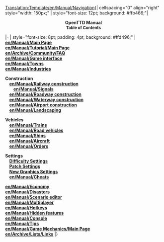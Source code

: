 <noinclude>[[Translation:Template/en/Manual/Navigation]]</noinclude>{| cellspacing="0" align="right" style="width: 150px;"
| style="font-size: 12pt; background: #ffb466;"|
<center><b>OpenTTD Manual<br>
<font size=2>Table of Contents</font></b></center>
|-
| style="font-size: 8pt; padding: 4pt; background: #ffd496;" |
<b>[[en/Manual/Main Page]]<br>
[[en/Manual/Tutorial/Main Page]]<br>
[[en/Archive/Community/FAQ]]<br>
[[en/Manual/Game interface]]<br>
[[en/Manual/Towns]]<br>
[[en/Manual/Industries]]

Construction<br>
&nbsp; &nbsp; [[en/Manual/Railway construction]]<br>
&nbsp; &nbsp; &nbsp; &nbsp; [[en/Manual/Signals]]<br>
&nbsp; &nbsp; [[en/Manual/Roadway construction]]<br>
&nbsp; &nbsp; [[en/Manual/Waterway construction]]<br>
&nbsp; &nbsp; [[en/Manual/Airport construction]]<br>
&nbsp; &nbsp; [[en/Manual/Landscaping]]

Vehicles<br>
&nbsp; &nbsp; [[en/Manual/Trains]]<br>
&nbsp; &nbsp; [[en/Manual/Road vehicles]]<br>
&nbsp; &nbsp; [[en/Manual/Ships]]<br>
&nbsp; &nbsp; [[en/Manual/Aircraft]]<br>
&nbsp; &nbsp; [[en/Manual/Orders]]

Settings<br>
&nbsp; &nbsp; [[en/Archive/Manual/Settings/Difficulty|Difficulty Settings]]<br>
&nbsp; &nbsp; [[en/Community/Patches/Patches|Patch Settings]]<br>
&nbsp; &nbsp; [[en/Manual/NewGRF|New Graphics Settings]]<br>
&nbsp; &nbsp; [[en/Manual/Cheats]]

[[en/Manual/Economy]]<br>
[[en/Manual/Disasters]]<br>
[[en/Manual/Scenario editor]]<br>
[[en/Manual/Multiplayer]]<br>
[[en/Manual/Hotkeys]]<br>
[[en/Manual/Hidden features]]<br>
[[en/Manual/Console]]<br>
[[en/Manual/Tips]]<br>
[[en/Manual/Game Mechanics/Main Page]]<br>
[[en/Archive/Lists/Links]]</b>
|}